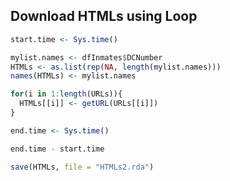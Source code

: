 ## Download HTMLs using Loop

```R
start.time <- Sys.time()

mylist.names <- dfInmates$DCNumber
HTMLs <- as.list(rep(NA, length(mylist.names)))
names(HTMLs) <- mylist.names

for(i in 1:length(URLs)){
  HTMLs[[i]] <- getURL(URLs[[i]])
}

end.time <- Sys.time()

end.time - start.time

save(HTMLs, file = "HTMLs2.rda")
```
